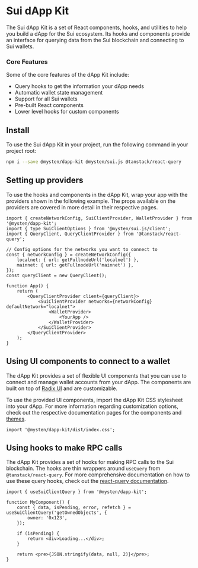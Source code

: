 # Sui dApp Kit

The Sui dApp Kit is a set of React components, hooks, and utilities to help you build a dApp for the
Sui ecosystem. Its hooks and components provide an interface for querying data from the Sui
blockchain and connecting to Sui wallets.

### Core Features

Some of the core features of the dApp Kit include:

- Query hooks to get the information your dApp needs
- Automatic wallet state management
- Support for all Sui wallets
- Pre-built React components
- Lower level hooks for custom components

## Install

To use the Sui dApp Kit in your project, run the following command in your project root:

```sh npm2yarn
npm i --save @mysten/dapp-kit @mysten/sui.js @tanstack/react-query
```

## Setting up providers

To use the hooks and components in the dApp Kit, wrap your app with the providers shown in the
following example. The props available on the providers are covered in more detail in their
respective pages.

```tsx
import { createNetworkConfig, SuiClientProvider, WalletProvider } from '@mysten/dapp-kit';
import { type SuiClientOptions } from '@mysten/sui.js/client';
import { QueryClient, QueryClientProvider } from '@tanstack/react-query';

// Config options for the networks you want to connect to
const { networkConfig } = createNetworkConfig({
	localnet: { url: getFullnodeUrl('localnet') },
	mainnet: { url: getFullnodeUrl('mainnet') },
});
const queryClient = new QueryClient();

function App() {
	return (
		<QueryClientProvider client={queryClient}>
			<SuiClientProvider networks={networkConfig} defaultNetwork="localnet">
				<WalletProvider>
					<YourApp />
				</WalletProvider>
			</SuiClientProvider>
		</QueryClientProvider>
	);
}
```

## Using UI components to connect to a wallet

The dApp Kit provides a set of flexible UI components that you can use to connect and manage wallet
accounts from your dApp. The components are built on top of [Radix UI](radix-ui.com/primitives) and
are customizable.

To use the provided UI components, import the dApp Kit CSS stylesheet into your dApp. For more
information regarding customization options, check out the respective documentation pages for the
components and [themes](https://sdk.mystenlabs.com/dapp-kit/themes).

```tsx
import '@mysten/dapp-kit/dist/index.css';
```

## Using hooks to make RPC calls

The dApp Kit provides a set of hooks for making RPC calls to the Sui blockchain. The hooks are thin
wrappers around `useQuery` from `@tanstack/react-query`. For more comprehensive documentation on how
to use these query hooks, check out the
[react-query documentation](https://tanstack.com/query/latest/docs/react/overview).

```tsx
import { useSuiClientQuery } from '@mysten/dapp-kit';

function MyComponent() {
	const { data, isPending, error, refetch } = useSuiClientQuery('getOwnedObjects', {
		owner: '0x123',
	});

	if (isPending) {
		return <div>Loading...</div>;
	}

	return <pre>{JSON.stringify(data, null, 2)}</pre>;
}
```
